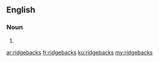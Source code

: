 ==English==

===Noun===
{{head|en}}

# {{plural of|ridgeback}}

[[ar:ridgebacks]]
[[fr:ridgebacks]]
[[ku:ridgebacks]]
[[my:ridgebacks]]